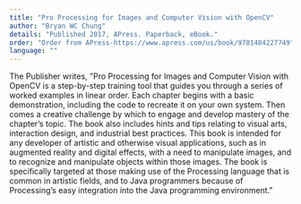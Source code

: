 ```yaml
---
title: "Pro Processing for Images and Computer Vision with OpenCV"
author: "Bryan WC Chung"
details: "Published 2017, APress. Paperback, eBook."
order: "Order from APress-https://www.apress.com/us/book/9781484227749"
language: ""
---
```


The Publisher writes, "Pro Processing for Images and Computer Vision with OpenCV is a step-by-step training tool that guides you through a series of worked examples in linear order. Each chapter begins with a basic demonstration, including the code to recreate it on your own system. Then comes a creative challenge by which to engage and develop mastery of the chapter’s topic. The book also includes hints and tips relating to visual arts, interaction design, and industrial best practices. This book is intended for any developer of artistic and otherwise visual applications, such as in augmented reality and digital effects, with a need to manipulate images, and to recognize and manipulate objects within those images. The book is specifically targeted at those making use of the Processing language that is common in artistic fields, and to Java programmers because of Processing’s easy integration into the Java programming environment."
